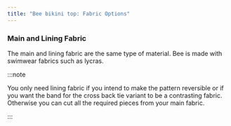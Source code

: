 ```yaml
---
title: "Bee bikini top: Fabric Options"
---
```


### Main and Lining Fabric

The main and lining fabric are the same type of material. Bee is made with swimwear fabrics such as lycras.

:::note


You only need lining fabric if you intend to make the pattern reversible or if you want the band for the cross back tie variant to be a contrasting fabric. Otherwise you can cut all the required pieces from your main fabric.

:::
